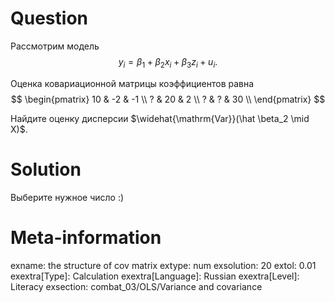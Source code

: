 Question
========

Рассмотрим модель
$$
y_i = \beta_1 + \beta_2 x_i + \beta_3 z_i + u_i.
$$

Оценка ковариационной матрицы коэффициентов равна 
$$
\begin{pmatrix}
10 & -2 & -1 \\
? & 20 & 2 \\
? & ? & 30 \\
\end{pmatrix}
$$

Найдите оценку дисперсии $\widehat{\mathrm{Var}}(\hat \beta_2 \mid X)$.

Solution
========

Выберите нужное число :)

Meta-information
================
exname: the structure of cov matrix
extype: num
exsolution: 20
extol: 0.01
exextra[Type]: Calculation
exextra[Language]: Russian
exextra[Level]: Literacy
exsection: combat_03/OLS/Variance and covariance
